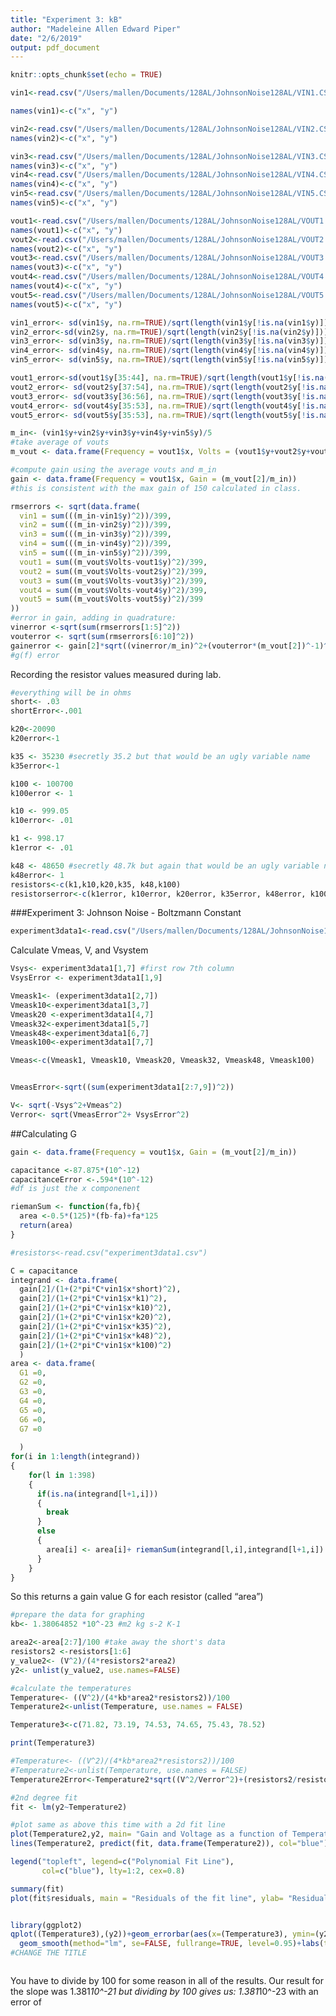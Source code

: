 ```yaml
---
title: "Experiment 3: kB"
author: "Madeleine Allen Edward Piper"
date: "2/6/2019"
output: pdf_document
---
```


```r
knitr::opts_chunk$set(echo = TRUE)
```
```r
vin1<-read.csv("/Users/mallen/Documents/128AL/JohnsonNoise128AL/VIN1.CSV")

names(vin1)<-c("x", "y")
```


```r
vin2<-read.csv("/Users/mallen/Documents/128AL/JohnsonNoise128AL/VIN2.CSV")
names(vin2)<-c("x", "y")

vin3<-read.csv("/Users/mallen/Documents/128AL/JohnsonNoise128AL/VIN3.CSV")
names(vin3)<-c("x", "y")
vin4<-read.csv("/Users/mallen/Documents/128AL/JohnsonNoise128AL/VIN4.CSV")
names(vin4)<-c("x", "y")
vin5<-read.csv("/Users/mallen/Documents/128AL/JohnsonNoise128AL/VIN5.CSV")
names(vin5)<-c("x", "y")

vout1<-read.csv("/Users/mallen/Documents/128AL/JohnsonNoise128AL/VOUT1.CSV")
names(vout1)<-c("x", "y")
vout2<-read.csv("/Users/mallen/Documents/128AL/JohnsonNoise128AL/VOUT2.CSV")
names(vout2)<-c("x", "y")
vout3<-read.csv("/Users/mallen/Documents/128AL/JohnsonNoise128AL/VOUT3.CSV")
names(vout3)<-c("x", "y")
vout4<-read.csv("/Users/mallen/Documents/128AL/JohnsonNoise128AL/VOUT4.CSV")
names(vout4)<-c("x", "y")
vout5<-read.csv("/Users/mallen/Documents/128AL/JohnsonNoise128AL/VOUT5.CSV")
names(vout5)<-c("x", "y")
```

```r
vin1_error<- sd(vin1$y, na.rm=TRUE)/sqrt(length(vin1$y[!is.na(vin1$y)]))
vin2_error<-sd(vin2$y, na.rm=TRUE)/sqrt(length(vin2$y[!is.na(vin2$y)]))
vin3_error<- sd(vin3$y, na.rm=TRUE)/sqrt(length(vin3$y[!is.na(vin3$y)]))
vin4_error<- sd(vin4$y, na.rm=TRUE)/sqrt(length(vin4$y[!is.na(vin4$y)]))
vin5_error<- sd(vin5$y, na.rm=TRUE)/sqrt(length(vin5$y[!is.na(vin5$y)]))

vout1_error<-sd(vout1$y[35:44], na.rm=TRUE)/sqrt(length(vout1$y[!is.na(vout1$y)]))
vout2_error<- sd(vout2$y[37:54], na.rm=TRUE)/sqrt(length(vout2$y[!is.na(vout2$y)]))
vout3_error<- sd(vout3$y[36:56], na.rm=TRUE)/sqrt(length(vout3$y[!is.na(vout3$y)]))
vout4_error<- sd(vout4$y[35:53], na.rm=TRUE)/sqrt(length(vout4$y[!is.na(vout4$y)]))
vout5_error<- sd(vout5$y[35:53], na.rm=TRUE)/sqrt(length(vout5$y[!is.na(vout5$y)]))
```

```r
m_in<- (vin1$y+vin2$y+vin3$y+vin4$y+vin5$y)/5
#take average of vouts
m_vout <- data.frame(Frequency = vout1$x, Volts = (vout1$y+vout2$y+vout3$y+vout4$y+vout5$y)/5)
```

```r
#compute gain using the average vouts and m_in
gain <- data.frame(Frequency = vout1$x, Gain = (m_vout[2]/m_in))
#this is consistent with the max gain of 150 calculated in class.
```

```r
rmserrors <- sqrt(data.frame(
  vin1 = sum(((m_in-vin1$y)^2))/399, 
  vin2 = sum(((m_in-vin2$y)^2))/399,
  vin3 = sum(((m_in-vin3$y)^2))/399,
  vin4 = sum(((m_in-vin4$y)^2))/399,
  vin5 = sum(((m_in-vin5$y)^2))/399,
  vout1 = sum((m_vout$Volts-vout1$y)^2)/399,
  vout2 = sum((m_vout$Volts-vout2$y)^2)/399,
  vout3 = sum((m_vout$Volts-vout3$y)^2)/399,
  vout4 = sum((m_vout$Volts-vout4$y)^2)/399,
  vout5 = sum((m_vout$Volts-vout5$y)^2)/399
))
#error in gain, adding in quadrature: 
vinerror <-sqrt(sum(rmserrors[1:5]^2))
vouterror <- sqrt(sum(rmserrors[6:10]^2))
gainerror <- gain[2]*sqrt((vinerror/m_in)^2+(vouterror*(m_vout[2])^-1)^2)
#g(f) error
```

Recording the resistor values measured during lab.
```r
#everything will be in ohms 
short<- .03
shortError<-.001

k20<-20090
k20error<-1

k35 <- 35230 #secretly 35.2 but that would be an ugly variable name
k35error<-1

k100 <- 100700
k100error <- 1

k10 <- 999.05
k10error<- .01

k1 <- 998.17
k1error <- .01

k48 <- 48650 #secretly 48.7k but again that would be an ugly variable name
k48error<- 1
resistors<-c(k1,k10,k20,k35, k48,k100)
resistorserror<-c(k1error, k10error, k20error, k35error, k48error, k100error)
```

###Experiment 3: Johnson Noise - Boltzmann Constant
```r
experiment3data1<-read.csv("/Users/mallen/Documents/128AL/JohnsonNoise128AL/experiment3data1.csv")
```

Calculate Vmeas, V, and Vsystem
```r
Vsys<- experiment3data1[1,7] #first row 7th column
VsysError <- experiment3data1[1,9]

Vmeask1<- (experiment3data1[2,7])
Vmeask10<-experiment3data1[3,7]
Vmeask20 <-experiment3data1[4,7]
Vmeask32<-experiment3data1[5,7]
Vmeask48<-experiment3data1[6,7]
Vmeask100<-experiment3data1[7,7]

Vmeas<-c(Vmeask1, Vmeask10, Vmeask20, Vmeask32, Vmeask48, Vmeask100)


VmeasError<-sqrt((sum(experiment3data1[2:7,9])^2))

V<- sqrt(-Vsys^2+Vmeas^2)
Verror<- sqrt(VmeasError^2+ VsysError^2)
```


##Calculating G

```r
gain <- data.frame(Frequency = vout1$x, Gain = (m_vout[2]/m_in))

capacitance <-87.875*(10^-12)
capacitanceError <-.594*(10^-12)
#df is just the x componenent

riemanSum <- function(fa,fb){
  area <-0.5*(125)*(fb-fa)+fa*125
  return(area)
}

#resistors<-read.csv("experiment3data1.csv")

C = capacitance
integrand <- data.frame(
  gain[2]/(1+(2*pi*C*vin1$x*short)^2),
  gain[2]/(1+(2*pi*C*vin1$x*k1)^2),
  gain[2]/(1+(2*pi*C*vin1$x*k10)^2),
  gain[2]/(1+(2*pi*C*vin1$x*k20)^2),
  gain[2]/(1+(2*pi*C*vin1$x*k35)^2),
  gain[2]/(1+(2*pi*C*vin1$x*k48)^2),
  gain[2]/(1+(2*pi*C*vin1$x*k100)^2)
  )
area <- data.frame(
  G1 =0,
  G2 =0,
  G3 =0,
  G4 =0,
  G5 =0,
  G6 =0,
  G7 =0
  
  )
for(i in 1:length(integrand))
{
    for(l in 1:398)
    {
      if(is.na(integrand[l+1,i]))
      {
        break
      }
      else
      {
        area[i] <- area[i]+ riemanSum(integrand[l,i],integrand[l+1,i])
      }
    }
}

```

So this returns a gain value G for each resistor (called "area")


```r
#prepare the data for graphing
kb<- 1.38064852 *10^-23 #m2 kg s-2 K-1

area2<-area[2:7]/100 #take away the short's data
resistors2 <-resistors[1:6] 
y_value2<- (V^2)/(4*resistors2*area2)
y2<- unlist(y_value2, use.names=FALSE)

#calculate the temperatures
Temperature<- ((V^2)/(4*kb*area2*resistors2))/100
Temperature2<-unlist(Temperature, use.names = FALSE)

```

```r

Temperature3<-c(71.82, 73.19, 74.53, 74.65, 75.43, 78.52)

print(Temperature3)
```


```r
#Temperature<- ((V^2)/(4*kb*area2*resistors2))/100
#Temperature2<-unlist(Temperature, use.names = FALSE)
Temperature2Error<-Temperature2*sqrt((V^2/Verror^2)+(resistors2/resistorserror)^2)

#2nd degree fit
fit <- lm(y2~Temperature2)

#plot same as above this time with a 2d fit line
plot(Temperature2,y2, main= "Gain and Voltage as a function of Temperature with a 2nd order fit", ylab= "V^2/ (4*R*G)", xlab = "Temperature")
lines(Temperature2, predict(fit, data.frame(Temperature2)), col="blue")

legend("topleft", legend=c("Polynomial Fit Line"),
       col=c("blue"), lty=1:2, cex=0.8)

summary(fit)
plot(fit$residuals, main = "Residuals of the fit line", ylab= "Residuals")


library(ggplot2)
qplot((Temperature3),(y2))+geom_errorbar(aes(x=(Temperature3), ymin=(y2-Temperature3), ymax=(y2+Temperature3)), width=0.25)+
  geom_smooth(method="lm", se=FALSE, fullrange=TRUE, level=0.95)+labs(title = "Resistance as a function of Gain and Voltage with a 1D Fit", x= "Temperature", y = "V^2/ (4*G)")
#CHANGE THE TITLE



```
You have to divide by 100 for some reason in all of the results. Our result for the slope was 1.381*10^-21 but dividing by 100 gives us:
1.381*10^-23 with an error of

